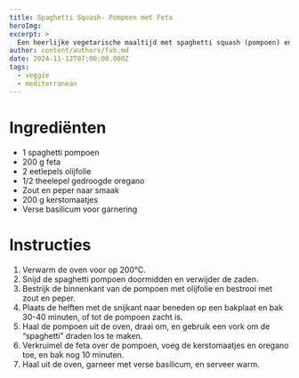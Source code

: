 ```yaml
---
title: Spaghetti Squash- Pompoen met Feta
heroImg: 
excerpt: >
  Een heerlijke vegetarische maaltijd met spaghetti squash (pompoen) en feta
author: content/authors/fvb.md
date: 2024-11-12T07:00:00.000Z
tags:
  - veggie
  - mediterranean
---
```


# Ingrediënten
- 1 spaghetti pompoen
- 200 g feta
- 2 eetlepels olijfolie
- 1/2 theelepel gedroogde oregano
- Zout en peper naar smaak
- 200 g kerstomaatjes
- Verse basilicum voor garnering

# Instructies

1. Verwarm de oven voor op 200°C.
2. Snijd de spaghetti pompoen doormidden en verwijder de zaden.
3. Bestrijk de binnenkant van de pompoen met olijfolie en bestrooi met zout en peper.
4. Plaats de helften met de snijkant naar beneden op een bakplaat en bak 30-40 minuten, of tot de pompoen zacht is.
5. Haal de pompoen uit de oven, draai om, en gebruik een vork om de “spaghetti” draden los te maken.
6. Verkruimel de feta over de pompoen, voeg de kerstomaatjes en oregano toe, en bak nog 10 minuten.
7. Haal uit de oven, garneer met verse basilicum, en serveer warm.